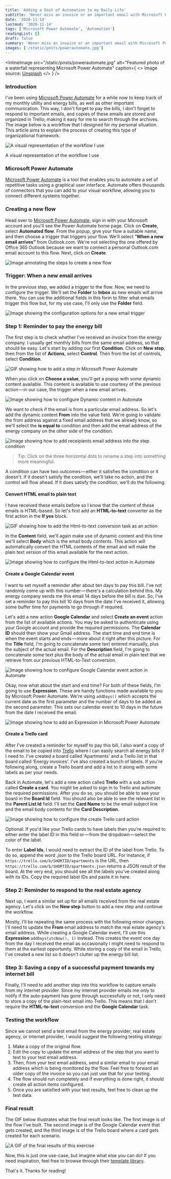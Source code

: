 ```yaml
---
title: 'Adding a Dash of Automation to my Daily Life'
subtitle: 'Never miss an invoice or an important email with Microsoft Power Automate'
date: '2020-11-14'
lastmod: '2020-11-14'
tags: ['Microsoft Power Automate', 'Automation']
readingList: []
draft: false
summary: 'Never miss an invoice or an important email with Microsoft Power Automate'
images: ['/static/posts/powerautomate.jpg']
---
```


<InlineImage
  src="/static/posts/powerautomate.jpg"
  alt="Featured photo of a waterfall representing Microsoft Power Automate"
  caption={
    <>
      Image source: <a href="https://unsplash.com/photos/waAAaeC9hns">Unsplash</a>
    </>
  }
/>

### Introduction

I've been using [Microsoft Power Automate](https://flow.microsoft.com/) for a while now to keep track of my monthly utility and energy bills, as well as other important communication. This way, I don't forget to pay the bills, I don't forget to respond to important emails, and copies of these emails are stored and organized in Trello; making it easy for me to search through the archives. The image below is a workflow that I designed for my personal situation. This article aims to explain the process of creating this type of organizational framework.

![A visual representation of the workflow I use](/static/posts/1_K9kL_X6G20bwMhQDrAmTEA.jpeg)

A visual representation of the workflow I use

### Microsoft Power Automate

[Microsoft Power Automate](https://flow.microsoft.com/) is a tool that enables you to automate a set of repetitive tasks using a graphical user interface. Automate offers thousands of connectors that you can add to your visual workflow, allowing you to connect different systems together.

### Creating a new flow

Head over to [Microsoft Power Automate](https://flow.microsoft.com/), sign in with your Microsoft account and you'll see the Power Automate home page. Click on **Create**, select **Automated flow**. From the popup, give your flow a suitable name, and then choose a trigger that triggers your flow. We'll select “**When a new email arrives”** from Outlook.com. We're not selecting the one offered by Office 365 Outlook because we want to connect a personal Outlook.com email account to this flow. Next, click on **Create**.

![Image annotating the steps to create a new flow](/static/posts/1_SXnhARIJPqNZaafkIrVQnw.png)

### Trigger: When a new email arrives

In the previous step, we added a trigger to the flow. Now, we need to configure the trigger. We'll set the **Folder** to **Inbox** as new emails will arrive there. You can use the additional fields in this form to filter what emails trigger this flow but, for my use case, I'll only use the **Folder** field.

![Image showing the configuration options for a new email trigger](/static/posts/1_SQPvMRfUaeBpS8ocYv1RJA.png)

### Step 1: Reminder to pay the energy bill

The first step is to check whether I've received an invoice from the energy company. I usually get monthly bills from the same email address, so that should be easy. Let's start by adding our first **Condition**. Click on **New step**, then from the list of **Actions**, select **Control**. Then from the list of controls, select **Condition**.

![GIF showing how to add a step in Microsoft Power Automate](/static/posts/1__Ep2VVSp2oLbMafuhcGh4A.gif)

When you click on **Choose a value**, you'll get a popup with some dynamic content available. This content is available to use courtesy of the previous action — in our case, the trigger when a new email arrives.

![Image showing how to configure Dynamic content in Automate](/static/posts/1_WIDSoG1j_1RFyQnOnMgPzQ.png)

We want to check if the email is from a particular email address. So let's add the dynamic content **From** into the value field. We're going to validate the from address against a fixed email address that we already know, so we'll select the **is equal to** condition and then add the email address of the energy company on the other side of the condition.

![Image showing how to add receipients email address into the step condition](/static/posts/1_pfaCUVt83XnxFLO_25pOvw.png)

> Tip: Click on the three horizontal dots to rename a step into something more meaningful.

A condition can have two outcomes — either it satisfies the condition or it doesn't. If it doesn't satisfy the condition, we'll take no action, and the control will flow ahead. If it does satisfy the condition, we'll do the following:

#### Convert HTML email to plain text

I have received these emails before so I know that the content of these emails is HTML-based. So let's first add an **HTML-to-text** converter as the first action in the **If yes** block.

![GIF showing how to add the Html-to-text conversion task as an action](/static/posts/1_OipB0NaqH02JmInHyAXHLQ.gif)

In the **Content** field, we'll again make use of dynamic content and this time we'll select **Body** which is the email body contents. This action will automatically convert the HTML contents of the email and will make the plain text version of this email available for the next action.

![Image showing how to configure the Html-to-text action in Automate](/static/posts/1_7E4ewBGhLJ7XVnRADF6wmQ.png)

#### Create a Google Calendar event

I want to set myself a reminder after about ten days to pay this bill. I've not randomly come up with this number — there's a calculation behind this. My energy company sends me this email 14 days before the bill is due. So, I've set a reminder to pay this bill 10 days from the date I've received it, allowing some buffer time for payments to go through if required.

Let's add a new action **Google Calendar** and select **Create an event** action from the list of available actions. You may be asked to authenticate using your Google account and provide the required permissions. The **Calendar ID** should then show your Gmail address. The start time and end time is when the event starts and ends — more about it right after this picture. For the **Title** field, I'm going to concatenate some text entered manually, plus the subject of the actual email. For the **Description&#x20;**&#x66;ield, I'm going to concatenate some text plus the body of the actual email in plain text that we retrieve from our previous HTML-to-Text conversion.

![Image showing how to configure Google Calendar event action in Automate](/static/posts/1_hCzxS5r80TOLiaTRahaMlw.png)

Okay, now what about the start and end time? For both of these fields, I'm going to use **Expression**. These are handy functions made available to you by Microsoft Power Automate. We're using `addDays()` which accepts the current date as the first parameter and the number of days to be added as the second parameter. This sets our calendar event to 10 days in the future from the date I received the email.

![Image showing how to add an Expression in Microsoft Power Automate](/static/posts/1_6YNswKJxgbfqDaCdLobhig.png)

#### Create a Trello card

After I've created a reminder for myself to pay this bill, I also want a copy of the email to be copied into [Trello](https://trello.com/clydedz/recommend) where I can easily search all energy bills if I need to. I've created a board called ‘Apartments' and a Trello list in that board called ‘Energy invoices'. I've also created a bunch of labels. If you're following along, create a Trello board and add a list to it along with some labels as per your needs.

Back in Automate, let's add a new action called **Trello** with a sub action called **Create a card**. You might be asked to sign in to Trello and automate the required permissions. After you do so, you should be able to see your board in the **Board Id** field. You should also be able to see the relevant list in the **Parent List Id** field. I'll set the **Card Name** to be the email subject line and the email body contents for the **Card Description**.

![Image showing how to configure the create Trello card action](/static/posts/1_CZ5UnWHFCCXoA3YXSz1iaQ.png)

Optional: If you'd like your Trello cards to have labels then you're required to either enter the label ID in this field or — from the dropdown — select the color of the label.

To enter **Label Ids**, I would need to extract the ID of the label from Trello. To do so, append the word _.json_ to the Trello board URL. For instance, if `https://trello.com/b/SHORTID/apartments` is the URL, then `https://trello.com/b/SHORTID/apartments.json` returns a JSON result of the board. At the very end, you should see all the labels you've created along with its IDs. Copy the required label IDs and paste it in here.

### Step 2: Reminder to respond to the real estate agency

Next up, I want a similar set up for all emails received from the real estate agency. Let's click on the **New step** button to add a new step and continue the workflow.

Mostly, I'll be repeating the same process with the following minor changes. I'll need to update the **From** email address to match the real estate agency's email address. While creating a Google Calendar event, I'll use this **Expression&#x20;**`addDays(utcNow(), 1)` instead. This creates the event one day from the day I received the email as occasionally I might need to respond to them at the earliest opportunity. While storing a copy of the email in Trello, I've created a new list so it doesn't clutter up the energy bill list.

### Step 3: Saving a copy of a successful payment towards my internet bill

Finally, I'll need to add another step into this workflow to capture emails from my internet provider. Since my internet provider emails me only to notify if the auto-payment has gone through successfully or not, I only need to store a copy of the plain-text email into Trello. This means that I don't require the **HTML-to-text** conversion and the **Google Calendar** task.

### Testing the workflow

Since we cannot send a test email from the energy provider, real estate agency, or internet provider, I would suggest the following testing strategy:

1. Make a copy of the original flow.
2. Edit the copy to update the email address of the step that you want to test to your test email address.
3. Then, from your test email address, send a similar email to your email address which is being monitored by the flow. Feel free to forward an older copy of the invoice so you can just use that for your testing.
4. The flow should run completely and if everything is done right, it should create all action items configured.
5. Once you are satisfied with your test results, feel free to clean up the test data.

### Final result

The GIF below illustrates what the final result looks like. The first image is of the flow I've built. The second image is of the Google Calendar event that gets created, and the third image is of the Trello board where a card gets created for each scenario.

![A GIF of the final results of this exercise](/static/posts/1_rusirwp_gS1kjWpKJZ5YLw.gif)

Now, this is just one use-case, but imagine what else you can do! If you need inspiration, feel free to browse through their [template library](https://flow.microsoft.com/en-us/templates/).

That's it. Thanks for reading!
